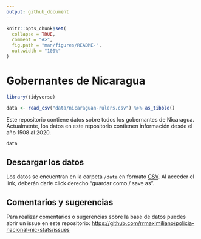```yaml
---
output: github_document
---
```


<!-- README.md is generated from README.Rmd. Please edit that file -->

```r
knitr::opts_chunk$set(
  collapse = TRUE,
  comment = "#>",
  fig.path = "man/figures/README-",
  out.width = "100%"
)
```

# Gobernantes de Nicaragua

```r
library(tidyverse)

data <- read_csv("data/nicaraguan-rulers.csv") %>% as_tibble()
```

Este repositorio contiene datos sobre todos los gobernantes de Nicaragua. Actualmente, los datos en este repositorio contienen información desde el año 1508 al 2020.

```r
data
```

## Descargar los datos

Los datos se encuentran en la carpeta `/data` en formato [CSV](https://raw.githubusercontent.com/RRMaximiliano/nicaraguna-rulers/master/data/nicaraguan-rulers.csv). Al acceder el link, deberán darle click derecho "guardar como / save as".

## Comentarios y sugerencias

Para realizar comentarios o sugerencias sobre la base de datos puedes abrir un issue en este repositorio: [https://github.com/rrmaximiliano/policia-nacional-nic-stats/issues](https://github.com/rrmaximiliano/policia-nacional-nic-stats/issues)
